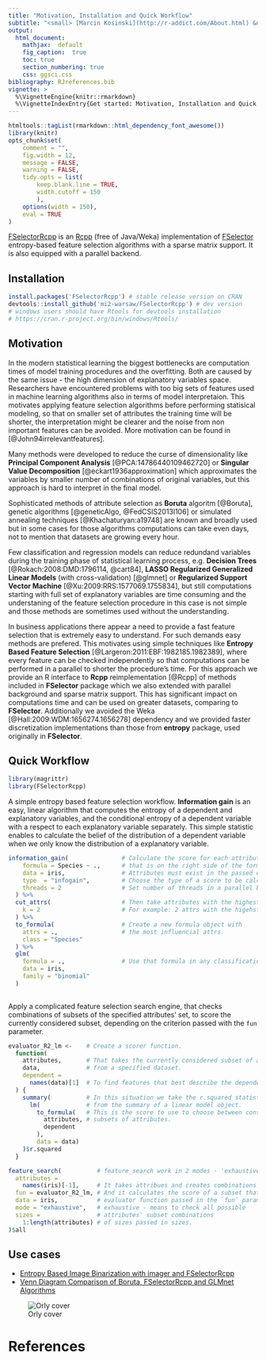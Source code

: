 ```yaml
---
title: "Motivation, Installation and Quick Workflow"
subtitle: "<small> [Marcin Kosinski](http://r-addict.com/About.html) &nbsp;&nbsp;<a href='https://stackoverflow.com/users/3857701'><i class='fa fa-stack-overflow'></i></a>&nbsp;&nbsp;<a href='http://r-addict.com'><i class='fa fa-comment'></i></a>&nbsp;&nbsp;<a href='https://github.com/MarcinKosinski'><i class='fa fa-github'></i></a>&nbsp;&nbsp;<a href='mailto:m.p.kosinski@gmail.com'><i class='fa fa-envelope-o'></i></a> <br> [Zygmunt Zawadzki](http://www.zstat.pl/) &nbsp;&nbsp;<a href='http://www.zstat.pl/'><i class='fa fa-comment'></i></a>&nbsp;&nbsp;<a href='https://github.com/zzawadz'><i class='fa fa-github'></i></a>&nbsp;&nbsp;<a href='mailto:zygmunt@zstat.pl'><i class='fa fa-envelope-o'></i></a></small><br>"
output:
  html_document:
    mathjax:  default
    fig_caption:  true
    toc: true
    section_numbering: true
    css: ggsci.css
bibliography: RJreferences.bib
vignette: >
  %\VignetteEngine{knitr::rmarkdown}
  %\VignetteIndexEntry{Get started: Motivation, Installation and Quick Workflow}
---
```


```r
htmltools::tagList(rmarkdown::html_dependency_font_awesome())
library(knitr)
opts_chunk$set(
    comment = "",
    fig.width = 12,
    message = FALSE,
    warning = FALSE,
    tidy.opts = list(
        keep.blank.line = TRUE,
        width.cutoff = 150
        ),
    options(width = 150),
    eval = TRUE
)
```

[FSelectorRcpp](http://mi2-warsaw.github.io/FSelectorRcpp/) is an [Rcpp](https://CRAN.R-project.org/package=Rcpp) (free of Java/Weka) implementation of [FSelector](https://CRAN.R-project.org/package=FSelector) entropy-based feature selection algorithms with a sparse matrix support. It is also equipped with a parallel backend.

## Installation

```r
install.packages('FSelectorRcpp') # stable release version on CRAN
devtools::install_github('mi2-warsaw/FSelectorRcpp') # dev version
# windows users should have Rtools for devtools installation
# https://cran.r-project.org/bin/windows/Rtools/
```

## Motivation

In the modern statistical learning the biggest bottlenecks are computation times of model training procedures and the overfitting. Both are caused by the same issue - the high dimension of explanatory variables space. Researchers have encountered problems with too big sets of features used in machine learning algorithms also in terms of model interpretaion. This motivates applying feature selection algorithms before performing statisical modeling, so that on smaller set of attributes the training time will be shorter, the interpretation might be clearer and the noise from non important features can be avoided. More motivation can be found in [@John94irrelevantfeatures].

Many methods were developed to reduce the curse of dimensionality like **Principal Component Analysis** [@PCA:14786440109462720] or **Singular Value Decomposition** [@eckart1936approximation] which approximates the variables by smaller number of combinations of original variables, but this approach is hard to interpret in the final model. 

Sophisticated methods of attribute selection as **Boruta** algoritm [@Boruta], genetic algorithms [@geneticAlgo, @FedCSIS2013l106] or simulated annealing techniques [@Khachaturyan:a19748] are known and broadly used but in some cases for those algorithms computations can take even days, not to mention that datasets are growing every hour.

Few classification and regression models can reduce redundand variables during the training phase of statistical learning process, e.g. **Decision Trees** [@Rokach:2008:DMD:1796114, @cart84], **LASSO Regularized Generalized Linear Models** (with cross-validation) [@glmnet] or **Regularized Support Vector Machine** [@Xu:2009:RRS:1577069.1755834], but still computations starting with full set of explanatory variables are time consuming and the understaning of the feature selection procedure in this case is not simple and those methods are sometimes used without the understanding.

In business applications there appear a need to provide a fast feature selection that is extremely easy to understand. For such demands easy methods are prefered. This motivates using simple techniques like **Entropy Based Feature Selection** [@Largeron:2011:EBF:1982185.1982389], where every feature can be checked independently so that computations can be performed in a parallel to shorter the procedure's time. For this approach we provide an R interface to **Rcpp** reimplementation [@Rcpp] of methods included in **FSelector** package which we also extended with parallel background and sparse matrix support. This has significant impact on computations time and can be used on greater datasets, comparing to **FSelector**. Additionally we avoided the Weka [@Hall:2009:WDM:1656274.1656278] dependency and we provided faster discretization implementations than those from **entropy** package, used originally in **FSelector**.

## Quick Workflow

```r
library(magrittr)
library(FSelectorRcpp)
```

A simple entropy based feature selection workflow. **Information gain** is an easy, linear algorithm that computes the entropy of a dependent and explanatory variables, and the conditional entropy of a dependent variable with a respect to each explanatory variable separately. This simple statistic enables to calculate the belief of the distribution of a dependent variable when we only know the distribution of a explanatory variable.

```r
information_gain(               # Calculate the score for each attribute
    formula = Species ~ .,      # that is on the right side of the formula.
    data = iris,                # Attributes must exist in the passed data.
    type  = "infogain",         # Choose the type of a score to be calculated.
    threads = 2                 # Set number of threads in a parallel backend.
  ) %>%                          
  cut_attrs(                    # Then take attributes with the highest rank.
    k = 2                       # For example: 2 attrs with the higehst rank.
  ) %>%                         
  to_formula(                   # Create a new formula object with 
    attrs = .,                  # the most influencial attrs.
    class = "Species"           
  ) %>%
  glm(
    formula = .,                # Use that formula in any classification algorithm.
    data = iris,                
    family = "binomial"         
  )
  
```

Apply a complicated feature selection search engine, that checks combinations of subsets of the specified attributes' set, to score the currently considered subset, depending on the criterion passed with the `fun` parameter.

```r
evaluator_R2_lm <-    # Create a scorer function.
  function(
    attributes,       # That takes the currently considered subset of attributes
    data,             # from a specified dataset.
    dependent = 
      names(data)[1]  # To find features that best describe the dependent variable.
  ) {
    summary(          # In this situation we take the r.squared statistic
      lm(             # from the summary of a linear model object.
        to_formula(   # This is the score to use to choose between considered 
          attributes, # subsets of attributes.
          dependent
        ),
        data = data)
    )$r.squared
  }

feature_search(          # feature_search work in 2 modes - 'exhaustive' and 'greedy'
  attributes = 
    names(iris)[-1],     # It takes attribues and creates combinations of it's subsets.
  fun = evaluator_R2_lm, # And it calculates the score of a subset that depends on the 
  data = iris,           # evaluator function passed in the `fun` parameter.
  mode = "exhaustive",   # exhaustive - means to check all possible 
  sizes =                # attributes' subset combinations 
    1:length(attributes) # of sizes passed in sizes.
)$all
```




## Use cases

- [Entropy Based Image Binarization with imager and FSelectorRcpp](http://r-addict.com/2017/01/08/Entropy-Based-Image-Binarization.html)
- [Venn Diagram Comparison of Boruta, FSelectorRcpp and GLMnet Algorithms](http://www.r-bloggers.com/venn-diagram-comparison-of-boruta-fselectorrcpp-and-glmnet-algorithms/)

![Orly cover](https://raw.githubusercontent.com/mi2-warsaw/FSelectorRcpp/master/o_rly.png)

# References
